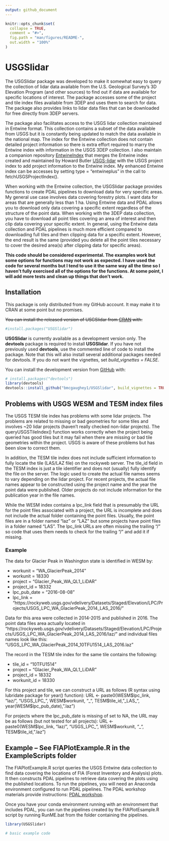 ```yaml
---
output: github_document
---
```


<!-- README.md is generated from README.Rmd. Please edit that file -->

```r
knitr::opts_chunk$set(
  collapse = TRUE,
  comment = "#>",
  fig.path = "man/figures/README-",
  out.width = "100%"
)
```

# USGSlidar

<!-- badges: start -->
<!-- badges: end -->

The USGSlidar package was developed to make it somewhat easy to query the collection of
lidar data available from the U.S. Geological Survey's 3D Elevation Program (and other sources)
to find out if data are available for specific locations of interest. The package 
accesses some of the project and tile index files available from 3DEP and uses them to
search for data. The package also provides links to lidar data files that can be downloaded
for free directly from 3DEP servers.

The package also facilitates access to the USGS lidar collection maintained in Entwine format.
This collection contains a subset of the data available from USGS but it is constantly being
updated to match the data available in the national map. The index for the Entwine collection
does not contain detailed project information so there is extra effort required to marry the
Entwine index with information in the USGS 3DEP collection. I also maintain a companion
repository [EntwineIndex](https://github.com/bmcgaughey1/EntwineIndex) that merges the Entwine 
index created and maintained by Howard Butler [USGS-lidar](https://github.com/hobu/usgs-lidar)
with the USGS project index to add project information to the Entwine index. My enhanced Entwine
index can be accesses by setting type = "entwineplus" in the call to fetchUSGSProjectIndex().

When working with the Entwine collection, the USGSlidar package provides functions to create
PDAL pipelines to download data for very specific areas. My general use case involves data covering
forestry plots. I want data for areas that are generally less than 1 ha. Using Entwine data and PDAL
allows you to download only data covering a specific extent regardless of the structure of the 
point data. When working with the 3DEP data collection, you have to download all point tiles
covering an area of interest and then clip data covering your specific extent. In general, using the 
Entwine data collection and PDAL pipelines is much more efficient compared to downloading full tiles
and then clipping data for a specific extent. However, the end result is the same (provided you 
delete all the point tiles necessary to cover the desired area(s) after clipping data for specific
areas).

**This code should be considered experimental. The examples work but some options for functions
may not work as expected. I have used the code for several months but I tend to use it the same
way all the time so I haven't fully exercised all of the options for the functions. At some point,
I will add more tests and clean up things that don't work.**

## Installation

This package is only distributed from my GitHub account. It may make it to CRAN at some point but
no promises.

~~You can install the released version of USGSlidar from [CRAN](https://CRAN.R-project.org) with:~~

``` r
#install.packages("USGSlidar")
```

**USGSlidar** is currently available as a development version only. The **devtools** package is required to
install **USGSlidar**. If you have not previously used **devtools**, use the commented line of
code to install the package. Note that this will also install several additional packages needed
for devtools. If you do not want the vignettes, set *build_vignettes = FALSE*.

You can install the development version from [GitHub](https://github.com/) with:

``` r
# install.packages("devtools")
library(devtools)
devtools::install_github("bmcgaughey1/USGSlidar", build_vignettes = TRUE)
```

## Problems with USGS WESM and TESM index files

The USGS TESM tile index has problems with some lidar projects. The problems are related to missing or bad geometries for some tiles and involves ~20 lidar projects (haven't really checked non-lidar projects). The queryUSGSTileIndex() function works correctly when the project being queried has good tiles but it may fail when there are missing or bad tile geometries within the project. USGS is aware of these problems but has been slow to correct them.

In addition, the TESM tile index does not include sufficient information to fully locate the tile (LAS/LAZ file) on the rockyweb server. The tile_id field in the TESM index is just a tile identifier and does not (usually) fully identify the file on the server. The logic used to create the actual file names seems to vary depending on the lidar project. For recent projects, the actual file names appear to be constructed using the project name and the year the point data were published. Older projects do not include information for the publication year in the file names.

While the WESM index contains a lpc_link field that is presumably the URL for the point files associated with a project, the URL is incomplete and does not include the actual folder containing the point files. Usually, the point files are in a folder named "laz" or "LAZ" but some projects have point files in a folder named "LAS". The lpc_link URLs are often missing the trailing "/" so code that uses them needs to check for the trailing "/" and add it if missing.

### Example
The data for Glacier Peak in Washington state is identified in WESM by:

- workunit = "WA_GlacierPeak_2014"
- workunit = 18330
- project = "Glacier_Peak_WA_QL1_LiDAR"
- project_id = 18332
- lpc_pub_date = "2016-08-08"
- lpc_link = "https://rockyweb.usgs.gov/vdelivery/Datasets/Staged/Elevation/LPC/Projects/USGS_LPC_WA_GlacierPeak_2014_LAS_2016/"

Data for this area were collected in 2014-2015 and published in 2016. The point data files area actually located in "https://rockyweb.usgs.gov/vdelivery/Datasets/Staged/Elevation/LPC/Projects/USGS_LPC_WA_GlacierPeak_2014_LAS_2016/laz/" and individual files names look like this: "USGS_LPC_WA_GlacierPeak_2014_10TFU1514_LAS_2016.laz "

The record in the TESM tile index for the same tile contains the following:

- tile_id = "10TFU1514"
- project = "Glacier_Peak_WA_QL1_LiDAR"
- project_id = 18332
- workunit_id = 18330

For this project and tile, we can construct a URL as follows (R syntax using lubridate package for year() function):
URL <- paste0(WESM\$lpc_link, "laz/", "USGS_LPC_", WESM\$workunit, "_", TESM\$tile_id, "\_LAS\_", year(WESM\$lpc_pub_date), ".laz")

For projects where the lpc_pub_date is missing of set to NA, the URL may be as follows (but not tested for all projects):
URL <- paste0(WESM\$lpc_link, "laz/", "USGS_LPC_", WESM\$workunit, "_", TESM\$tile_id, ".laz")

## Example -- See FIAPlotExample.R in the ExampleScripts folder

The FIAPlotExample.R script queries the USGS Entwine data collection to find data covering the locations
of FIA (Forest Inventory and Analysis) plots. It then constructs PDAL pipelines to retrieve data covering
the plots using the published locations. To run the pipelines, you will need an Anaconda environment configured
to run PDAL pipelines. The PDAL workshop materials provide instructions: [PDAL workshop](https://pdal.io/workshop/conda.html#installing-conda).

Once you have your conda environment running with an environment that includes PDAL, you can run the pipelines
created by the FIAPlotEsample.R script by running RunME.bat from the folder containing the pipelines.

```r
library(USGSlidar)

# basic example code
```
